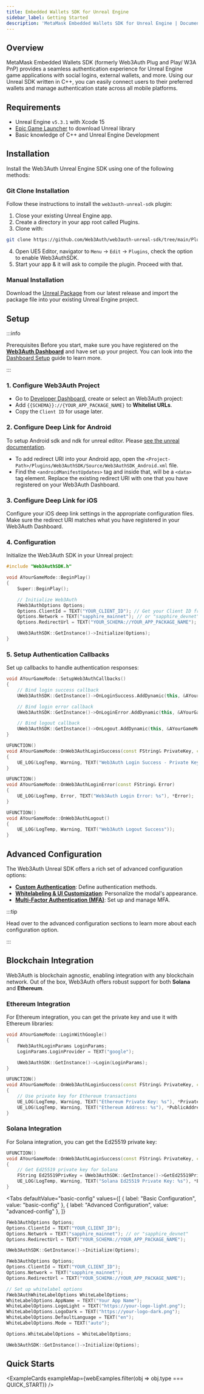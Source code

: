 ```yaml
---
title: Embedded Wallets SDK for Unreal Engine
sidebar_label: Getting Started
description: 'MetaMask Embedded Wallets SDK for Unreal Engine | Documentation'
---
```



## Overview

MetaMask Embedded Wallets SDK (formerly Web3Auth Plug and Play/ W3A PnP) provides a seamless authentication experience for Unreal Engine game applications with social logins, external wallets, and more. Using our Unreal SDK written in C++, you can easily connect users to their preferred wallets and manage authentication state across all mobile platforms.

## Requirements

- Unreal Engine `v5.3.1` with Xcode 15
- [Epic Game Launcher](https://www.unrealengine.com/en-US/download) to download Unreal library
- Basic knowledge of C++ and Unreal Engine Development

## Installation

Install the Web3Auth Unreal Engine SDK using one of the following methods:

### Git Clone Installation

Follow these instructions to install the `web3auth-unreal-sdk` plugin:

1. Close your existing Unreal Engine app.
2. Create a directory in your app root called Plugins.
3. Clone with:

```bash
git clone https://github.com/Web3Auth/web3auth-unreal-sdk/tree/main/Plugins/Web3AuthSDK ./Plugins/Web3AuthSDK
```

4. Open UE5 Editor, navigator to `Menu` → `Edit` → `Plugins`, check the option to enable Web3AuthSDK.
5. Start your app & it will ask to compile the plugin. Proceed with that.

### Manual Installation

Download the [Unreal Package](https://github.com/Web3Auth/web3auth-unreal-sdk/releases) from our latest release and import the package file into your existing Unreal Engine project.

## Setup

:::info

Prerequisites Before you start, make sure you have registered on the [**Web3Auth Dashboard**](https://dashboard.web3auth.io/) and have set up your project. You can look into the [Dashboard Setup](/dashboard) guide to learn more.

:::

### 1. Configure Web3Auth Project

- Go to [Developer Dashboard](https://dashboard.web3auth.io/), create or select an Web3Auth project:
- Add `{{SCHEMA}}://{YOUR_APP_PACKAGE_NAME}` to **Whitelist URLs**.
- Copy the `Client ID` for usage later.

### 2. Configure Deep Link for Android

To setup Android sdk and ndk for unreal editor. Please [see the unreal documentation](https://docs.unrealengine.com/5.0/en-US/how-to-set-up-android-sdk-and-ndk-for-your-unreal-engine-development-environment).

- To add redirect URI into your Android app, open the `<Project-Path>/Plugins/Web3AuthSDK/Source/Web3AuthSDK_Android.xml` file.
- Find the `<androidManifestUpdates>` tag and inside that, will be a `<data>` tag element. Replace the existing redirect URI with one that you have registered on your Web3Auth Dashboard.

### 3. Configure Deep Link for iOS

Configure your iOS deep link settings in the appropriate configuration files. Make sure the redirect URI matches what you have registered in your Web3Auth Dashboard.

### 4. Configuration

Initialize the Web3Auth SDK in your Unreal project:

```cpp
#include "Web3AuthSDK.h"

void AYourGameMode::BeginPlay()
{
    Super::BeginPlay();

    // Initialize Web3Auth
    FWeb3AuthOptions Options;
    Options.ClientId = TEXT("YOUR_CLIENT_ID"); // Get your Client ID from Web3Auth Dashboard
    Options.Network = TEXT("sapphire_mainnet"); // or "sapphire_devnet"
    Options.RedirectUrl = TEXT("YOUR_SCHEMA://YOUR_APP_PACKAGE_NAME");

    UWeb3AuthSDK::GetInstance()->Initialize(Options);
}
```

### 5. Setup Authentication Callbacks

Set up callbacks to handle authentication responses:

```cpp
void AYourGameMode::SetupWeb3AuthCallbacks()
{
    // Bind login success callback
    UWeb3AuthSDK::GetInstance()->OnLoginSuccess.AddDynamic(this, &AYourGameMode::OnWeb3AuthLoginSuccess);

    // Bind login error callback
    UWeb3AuthSDK::GetInstance()->OnLoginError.AddDynamic(this, &AYourGameMode::OnWeb3AuthLoginError);

    // Bind logout callback
    UWeb3AuthSDK::GetInstance()->OnLogout.AddDynamic(this, &AYourGameMode::OnWeb3AuthLogout);
}

UFUNCTION()
void AYourGameMode::OnWeb3AuthLoginSuccess(const FString& PrivateKey, const FString& PublicAddress)
{
    UE_LOG(LogTemp, Warning, TEXT("Web3Auth Login Success - Private Key: %s"), *PrivateKey);
}

UFUNCTION()
void AYourGameMode::OnWeb3AuthLoginError(const FString& Error)
{
    UE_LOG(LogTemp, Error, TEXT("Web3Auth Login Error: %s"), *Error);
}

UFUNCTION()
void AYourGameMode::OnWeb3AuthLogout()
{
    UE_LOG(LogTemp, Warning, TEXT("Web3Auth Logout Success"));
}
```

## Advanced Configuration

The Web3Auth Unreal SDK offers a rich set of advanced configuration options:

- **[Custom Authentication](./custom-authentication)**: Define authentication methods.
- **[Whitelabeling & UI Customization](./whitelabel)**: Personalize the modal's appearance.
- **[Multi-Factor Authentication (MFA)](./mfa)**: Set up and manage MFA.

:::tip

Head over to the advanced configuration sections to learn more about each configuration option.

:::

## Blockchain Integration

Web3Auth is blockchain agnostic, enabling integration with any blockchain network. Out of the box, Web3Auth offers robust support for both **Solana** and **Ethereum**.

### Ethereum Integration

For Ethereum integration, you can get the private key and use it with Ethereum libraries:

```cpp
void AYourGameMode::LoginWithGoogle()
{
    FWeb3AuthLoginParams LoginParams;
    LoginParams.LoginProvider = TEXT("google");

    UWeb3AuthSDK::GetInstance()->Login(LoginParams);
}

UFUNCTION()
void AYourGameMode::OnWeb3AuthLoginSuccess(const FString& PrivateKey, const FString& PublicAddress)
{
    // Use private key for Ethereum transactions
    UE_LOG(LogTemp, Warning, TEXT("Ethereum Private Key: %s"), *PrivateKey);
    UE_LOG(LogTemp, Warning, TEXT("Ethereum Address: %s"), *PublicAddress);
}
```

### Solana Integration

For Solana integration, you can get the Ed25519 private key:

```cpp
UFUNCTION()
void AYourGameMode::OnWeb3AuthLoginSuccess(const FString& PrivateKey, const FString& PublicAddress)
{
    // Get Ed25519 private key for Solana
    FString Ed25519PrivKey = UWeb3AuthSDK::GetInstance()->GetEd25519PrivKey();
    UE_LOG(LogTemp, Warning, TEXT("Solana Ed25519 Private Key: %s"), *Ed25519PrivKey);
}
```

<Tabs
  defaultValue="basic-config"
  values={[
    { label: "Basic Configuration", value: "basic-config" },
    { label: "Advanced Configuration", value: "advanced-config" },
  ]}
>

<TabItem value="basic-config">

```cpp
FWeb3AuthOptions Options;
Options.ClientId = TEXT("YOUR_CLIENT_ID");
Options.Network = TEXT("sapphire_mainnet"); // or "sapphire_devnet"
Options.RedirectUrl = TEXT("YOUR_SCHEMA://YOUR_APP_PACKAGE_NAME");

UWeb3AuthSDK::GetInstance()->Initialize(Options);
```

</TabItem>

<TabItem value="advanced-config">

```cpp
FWeb3AuthOptions Options;
Options.ClientId = TEXT("YOUR_CLIENT_ID");
Options.Network = TEXT("sapphire_mainnet");
Options.RedirectUrl = TEXT("YOUR_SCHEMA://YOUR_APP_PACKAGE_NAME");

// Set up whitelabel options
FWeb3AuthWhiteLabelOptions WhiteLabelOptions;
WhiteLabelOptions.AppName = TEXT("Your App Name");
WhiteLabelOptions.LogoLight = TEXT("https://your-logo-light.png");
WhiteLabelOptions.LogoDark = TEXT("https://your-logo-dark.png");
WhiteLabelOptions.DefaultLanguage = TEXT("en");
WhiteLabelOptions.Mode = TEXT("auto");

Options.WhiteLabelOptions = WhiteLabelOptions;

UWeb3AuthSDK::GetInstance()->Initialize(Options);
```

</TabItem>

</Tabs>

<SdkTroubleshootingIntro />

## Quick Starts

<ExampleCards exampleMap={webExamples.filter(obj => obj.type === QUICK_START)} />
